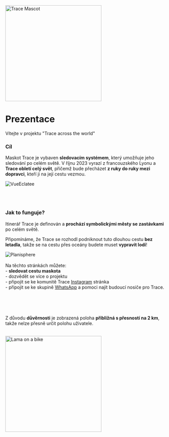 
<div style={{ width: '100%', margin: '0 auto', textAlign: 'center' }}>
 <div style={{ display: "flex", justifyContent: "center" }}>
  <img src="/img/Mascotte/Resize/tracefullbodydetoure.svg" alt="Trace Mascot" width="300" height="300"/>
</div>

# Prezentace

Vítejte v projektu "Trace across the world"

### Cíl

Maskot Trace je vybaven **sledovacím systémem**, který umožňuje jeho sledování po celém světě. V říjnu 2023 vyrazí z francouzského Lyonu a **Trace obletí celý svět**, přičemž bude přecházet **z ruky do ruky mezi dopravci**, kteří ji na její cestu vezmou.

<div style={{ width:'100%',height:'auto'}}>
  <img src="/img/Mascotte/Resize/Trace_Eclatee.png" alt="VueEclatee" loading="lazy"  />
</div>

<br/><br/>

### Jak to funguje?

Itinerář Trace je definován a **prochází symbolickými městy se zastávkami** po celém světě.

Připomínáme, že Trace se rozhodl podniknout tuto dlouhou cestu **bez letadla**, takže se na cestu přes oceány budete muset **vypravit lodí**!

<div style={{ width:'100%',height:'auto'}}>
  <img src="/img/Mascotte/Resize/planisphere.svg" alt="Planisphere" loading="lazy"  />
</div>
<br/>
Na těchto stránkách můžete:
<br/>- <strong>sledovat cestu maskota</strong>
<br/>- dozvědět se více o projektu
<br/>- připojit se ke komunitě Trace <a href="https://www.instagram.com/traceacrosstheworld/" target="_blank" rel="noopener noreferrer">Instagram</a> stránka
<br/>- připojit se ke skupině <a href="https://chat.whatsapp.com/FKwW0q23yVk3OdKNKAxGnE" target="_blank" rel="noopener noreferrer">WhatsApp</a> a pomoci najít budoucí nosiče pro Trace.

<br/><br/><br/>

Z důvodu **důvěrnosti** je zobrazená poloha **přibližná s přesností na 2 km**, takže nelze přesně určit polohu uživatele.

<br/>

<div style={{ display: "flex", justifyContent: "center" }}>
  <img src="/img/Mascotte/Resize/lama-on-a-bike.svg" alt="Lama on a bike" width="300" height="300"/>
</div>
</div>
